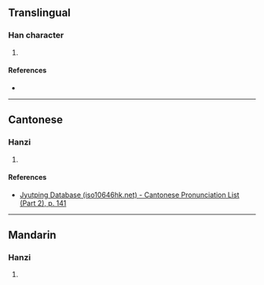 {{character info/new}}
==Translingual==

===Han character===
{{Han char|rn=85|rad=水|as=09|sn=12|four=32110|canj=ELVU|ids=⿰氵胤}}

# {{defn|Han|sort=水09}}

====References====
* {{Han ref|kx=0637.150|dkj=17845|hdz=31683.070|uh=6E5A|ud=28250|bh=DA57|bd=55895}}

----

==Cantonese==

===Hanzi===
{{yue-hanzi|jyut=[[jan6]]|y=yan6}}

# {{defn|lang=yue|sort=水09}}

====References====
*[http://www.iso10646hk.net/jp/document/download.jsp Jyutping Database (iso10646hk.net) - Cantonese Pronunciation List (Part 2), p. 141]

----

==Mandarin==

===Hanzi===
{{cmn-hanzi|pin=[[yìn]] ([[yin4]])|wg=yin<sup>4</sup>}}

# {{defn|lang=cmn|sort=水09}}